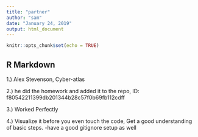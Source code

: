 ```yaml
---
title: "partner"
author: "sam"
date: "January 24, 2019"
output: html_document
---
```


```r
knitr::opts_chunk$set(echo = TRUE)
```

## R Markdown

1.) Alex Stevenson, Cyber-atlas

2.) he did the homework and added it to the repo, ID: f80542211399db201344b28c57f0b69fb112cdff

3.) Worked Perfectly

4.) Visualize it before you even touch the code, Get a good understanding of basic steps.
    -have a good gitignore setup as well
    
    